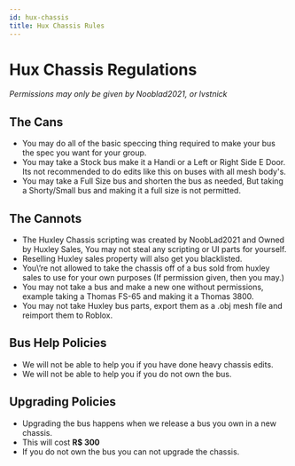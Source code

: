 ```yaml
---
id: hux-chassis
title: Hux Chassis Rules
---
```


# Hux Chassis Regulations

_Permissions may only be given by Nooblad2021, or lvstnick_

## The Cans

- You may do all of the basic speccing thing required to make your bus the spec you want for your group.
- You may take a Stock bus make it a Handi or a Left or Right Side E Door. Its not recommended to do edits like this on buses with all mesh body's.
- You may take a Full Size bus and shorten the bus as needed, But taking a Shorty/Small bus and making it a full size is not permitted.

## The Cannots

- The Huxley Chassis scripting was created by NoobLad2021 and Owned by Huxley Sales, You may not steal any scripting or UI parts for yourself.
- Reselling Huxley sales property will also get you blacklisted.
- You\’re not allowed to take the chassis off of a bus sold from huxley sales to use for your own purposes (If permission given, then you may.)
- You may not take a bus and make a new one without permissions, example taking a Thomas FS-65 and making it a Thomas 3800.
- You may not take Huxley bus parts, export them as a .obj mesh file and reimport them to Roblox.

## Bus Help Policies

- We will not be able to help you if you have done heavy chassis edits.
- We will not be able to help you if you do not own the bus.

## Upgrading Policies

- Upgrading the bus happens when we release a bus you own in a new chassis.
- This will cost **R$ 300**
- If you do not own the bus you can not upgrade the chassis.
